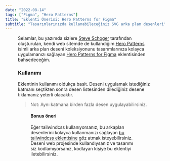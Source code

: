 ```yaml
---
date: "2022-08-14"
tags: ["Figma", "Hero Patterns"]
title: "Eklenti Önerisi: Hero Patterns for Figma"
subtitle: "Tasarımlarınızda kullanabileceğiniz SVG arka plan desenleri"
---
```


<Figure
  width={740}
  src="/blog/hero-patterns-cover.png"
  title="Hero Patterns for Figma"
/>

Selamlar, bu yazımda sizlere [Steve Schoger](https://twitter.com/steveschoger) tarafından oluşturulan, kendi web sitemde de kullandığım [Hero Patterns](https://heropatterns.com/) isimli arka plan deseni koleksiyonunu tasarımlarınıza kolayca uygulamanızı sağlayan [Hero Patterns for Figma](https://www.figma.com/community/plugin/743134103711120154/Hero-Patterns-for-Figma) eklentisinden bahsedeceğim.

### Kullanımı

Eklentinin kullanımı oldukça basit. Deseni uygulamak istediğiniz katmanı seçtikten sonra desen listesinden dilediğiniz desene tıklamanız yeterli olacaktır.

> Not: Aynı katmana birden fazla desen uygulayabilirsiniz.

<Figure
  width={500}
  src="/blog/hero-patterns-example.png"
  title="Kullanım örneği"
/>

#### Bonus öneri

Eğer tailwindcss kullanıyorsanız, bu arkaplan desenlerini kolayca kullanmanızı sağlayan [bu tailwindcss eklentisine](https://github.com/svengau/tailwindcss-hero-patterns) göz atmak isteyebilirsiniz. Deseni web projesinde kullandıysanız ve tasarımı siz kodlamıyorsanız, kodlayan kişiye bu eklentiyi iletebilirsiniz.
